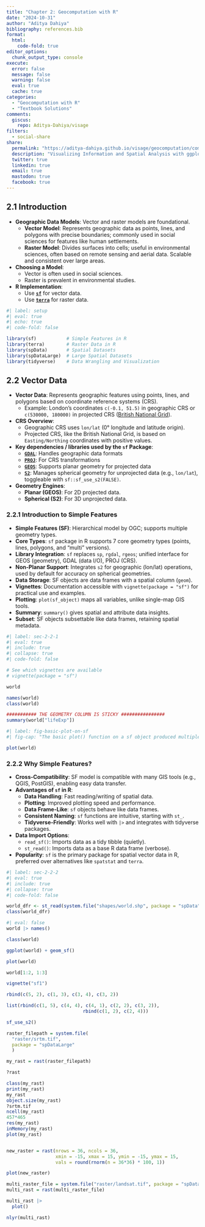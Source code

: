 ```yaml
---
title: "Chapter 2: Geocomputation with R"
date: "2024-10-31"
author: "Aditya Dahiya"
bibliography: references.bib
format:
  html:
    code-fold: true
editor_options: 
  chunk_output_type: console
execute: 
  error: false
  message: false
  warning: false
  eval: true
  cache: true
categories:
  - "Geocomputation with R"
  - "Textbook Solutions"
comments:
  giscus: 
    repo: Aditya-Dahiya/visage
filters:
  - social-share
share:
  permalink: "https://aditya-dahiya.github.io/visage/geocomputation/computing_sea_routes.html"
  description: "Visualizing Information and Spatial Analysis with ggplot2 Extensions"
  twitter: true
  linkedin: true
  email: true
  mastodon: true
  facebook: true
---
```


## 2.1 Introduction

-   **Geographic Data Models**: Vector and raster models are foundational.
    -   **Vector Model**: Represents geographic data as points, lines, and polygons with precise boundaries; commonly used in social sciences for features like human settlements.
    -   **Raster Model**: Divides surfaces into cells; useful in environmental sciences, often based on remote sensing and aerial data. Scalable and consistent over large areas.
-   **Choosing a Model**:
    -   Vector is often used in social sciences.
    -   Raster is prevalent in environmental studies.
-   **R Implementation**:
    -   Use [**`sf`**](https://r-spatial.github.io/sf/) for vector data.
    -   Use [**`terra`**](https://rspatial.org/terra/) for raster data.

```r
#| label: setup
#| eval: true
#| echo: true
#| code-fold: false

library(sf)           # Simple Features in R
library(terra)        # Raster Data in R
library(spData)       # Spatial Datasets
library(spDataLarge)  # Large Spatial Datasets
library(tidyverse)    # Data Wrangling and Visualization
```

## 2.2 Vector Data

-   **Vector Data**: Represents geographic features using points, lines, and polygons based on coordinate reference systems (CRS).
    -   Example: London's coordinates `c(-0.1, 51.5)` in geographic CRS or `c(530000, 180000)` in projected CRS ([British National Grid](https://en.wikipedia.org/wiki/Ordnance_Survey_National_Grid#:~:text=The%20Ordnance%20Survey%20National%20Grid,to%20the%20west%20of%20the)).
-   **CRS Overview**:
    -   Geographic CRS uses `lon/lat` (0° longitude and latitude origin).
    -   Projected CRS, like the British National Grid, is based on `Easting/Northing` coordinates with positive values.
-   **Key dependencies / libraries used by the `sf` Package**:
    -   [**`GDAL`**](https://gdal.org/): Handles geographic data formats
    -   [**`PROJ`**](https://proj.org/): For CRS transformations
    -   [**`GEOS`**](https://cran.r-project.org/package=geos): Supports planar geometry for projected data
    -   [**`S2`**](https://s2geometry.io/): Manages spherical geometry for unprojected data (e.g., `lon/lat`), toggleable with `sf::sf_use_s2(FALSE)`.
-   **Geometry Engines**:
    -   **Planar (GEOS)**: For 2D projected data.
    -   **Spherical (S2)**: For 3D unprojected data.

### 2.2.1 Introduction to Simple Features

-   **Simple Features (SF)**: Hierarchical model by OGC; supports multiple geometry types.
-   **Core Types**: `sf` package in R supports 7 core geometry types (points, lines, polygons, and “multi” versions).
-   **Library Integration**: `sf` replaces `sp`, `rgdal`, `rgeos`; unified interface for GEOS (geometry), GDAL (data I/O), PROJ (CRS).
-   **Non-Planar Support**: Integrates `s2` for geographic (lon/lat) operations, used by default for accuracy on spherical geometries.
-   **Data Storage**: SF objects are data frames with a spatial column (`geom`).
-   **Vignettes**: Documentation accessible with `vignette(package = "sf")` for practical use and examples.
-   **Plotting**: `plot(sf_object)` maps all variables, unlike single-map GIS tools.
-   **Summary**: `summary()` gives spatial and attribute data insights.
-   **Subset**: SF objects subsettable like data frames, retaining spatial metadata.

```r
#| label: sec-2-2-1
#| eval: true
#| include: true
#| collapse: true
#| code-fold: false

# See which vignettes are available
# vignette(package = "sf")

world

names(world)
class(world)

########### THE GEOMETRY COLUMN IS STICKY ################
summary(world["lifeExp"])
```

```r
#| label: fig-basic-plot-on-sf
#| fig-cap: "The basic plot() function on a sf object produced multiple plots, one for each of the non-geometry variables (columns) in the plotted dataset."

plot(world)

```

### 2.2.2 Why Simple Features?

-   **Cross-Compatibility**: SF model is compatible with many GIS tools (e.g., QGIS, PostGIS), enabling easy data transfer.
-   **Advantages of `sf` in R**:
    -   **Data Handling**: Fast reading/writing of spatial data.
    -   **Plotting**: Improved plotting speed and performance.
    -   **Data Frame-Like**: `sf` objects behave like data frames.
    -   **Consistent Naming**: `sf` functions are intuitive, starting with `st_`.
    -   **Tidyverse-Friendly**: Works well with `|>` and integrates with tidyverse packages.
-   **Data Import Options**:
    -   `read_sf()`: Imports data as a tidy tibble (quietly).
    -   `st_read()`: Imports data as a base R data frame (verbose).
-   **Popularity**: `sf` is the primary package for spatial vector data in R, preferred over alternatives like `spatstat` and `terra`.

```r
#| label: sec-2-2-2
#| eval: true
#| include: true
#| collapse: true
#| code-fold: false

world_dfr <- st_read(system.file("shapes/world.shp", package = "spData"))
class(world_dfr)
```

```r
#| eval: false
world |> names()

class(world)

ggplot(world) + geom_sf()

plot(world)

world[1:2, 1:3]

vignette("sf1")

rbind(c(5, 2), c(1, 3), c(3, 4), c(3, 2))

list(rbind(c(1, 5), c(4, 4), c(4, 1), c(2, 2), c(3, 2)), 
                            rbind(c(1, 2), c(2, 4)))

sf_use_s2()

raster_filepath = system.file(
  "raster/srtm.tif", 
  package = "spDataLarge"
  )

my_rast = rast(raster_filepath)

?rast

class(my_rast)
print(my_rast)
my_rast
object.size(my_rast)
?srtm.tif
ncell(my_rast)
457*465
res(my_rast)
inMemory(my_rast)
plot(my_rast)


new_raster = rast(nrows = 36, ncols = 36, 
                  xmin = -15, xmax = 15, ymin = -15, ymax = 15,
                  vals = round(rnorm(n = 36*36) * 100, 1))

plot(new_raster)

multi_raster_file = system.file("raster/landsat.tif", package = "spDataLarge")
multi_rast = rast(multi_raster_file)

multi_rast |> 
  plot()

nlyr(multi_rast)




```
